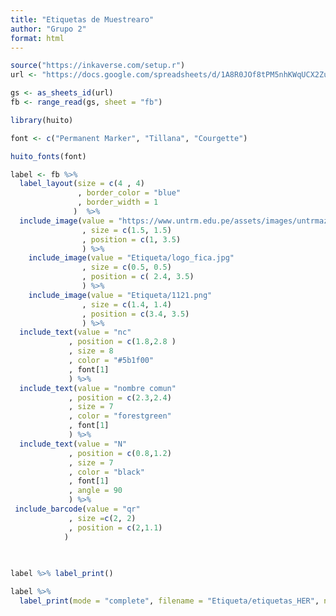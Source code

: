 ---
title: "Etiquetas de Muestrearo"
author: "Grupo 2"
format: html
---

```{r}
source("https://inkaverse.com/setup.r")
url <- "https://docs.google.com/spreadsheets/d/1A8R0JOf8tPM5nhKWqUCX2ZuVOsZ9ifXfC_JrxxH2fH0/edit?gid=0#gid=0"

gs <- as_sheets_id(url)
fb <- range_read(gs, sheet = "fb")

```

```{r}
library(huito)

font <- c("Permanent Marker", "Tillana", "Courgette")

huito_fonts(font)

label <- fb %>%
  label_layout(size = c(4 , 4)
               , border_color = "blue"
               , border_width = 1
              )  %>%
  include_image(value = "https://www.untrm.edu.pe/assets/images/untrmazul.png"
                , size = c(1.5, 1.5)
                , position = c(1, 3.5)
                ) %>% 
    include_image(value = "Etiqueta/logo_fica.jpg"
                , size = c(0.5, 0.5)
                , position = c( 2.4, 3.5)
                ) %>% 
    include_image(value = "Etiqueta/1121.png"
                , size = c(1.4, 1.4)
                , position = c(3.4, 3.5)
                ) %>%
  include_text(value = "nc"
             , position = c(1.8,2.8 )
             , size = 8
             , color = "#5b1f00"
             , font[1]
             ) %>% 
  include_text(value = "nombre comun"
             , position = c(2.3,2.4)
             , size = 7
             , color = "forestgreen"
             , font[1]
             ) %>% 
  include_text(value = "N"
             , position = c(0.8,1.2)
             , size = 7
             , color = "black"
             , font[1]
             , angle = 90
             ) %>% 
 include_barcode(value = "qr"
             , size =c(2, 2) 
             , position = c(2,1.1)
            )
             

  
label %>% label_print()

label %>%
  label_print(mode = "complete", filename = "Etiqueta/etiquetas_HER", nlabels = 21)
```

